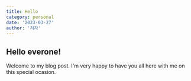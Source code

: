```yaml
---
title: Hello
category: personal
date: '2023-03-27'
author: '저자'
---
```


## Hello everone!

Welcome to my blog post. I'm very happy to have you all here with me on this special ocasion.
